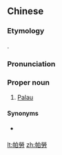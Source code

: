 {{also|帕劳}}
==Chinese==
{{zh-forms|s=帕劳|gloss=-}}

===Etymology===
{{bor|zh|en|Palau}}.

===Pronunciation===
{{zh-pron
|m=Pàláo
|c=paak3 lou4
|mn=qz:Phà-lô͘/xm,zz:Phà-lô
|cat=pn
}}

===Proper noun===
{{zh-proper noun}}

# [[Palau]]

====Synonyms====
* {{qualifier|Taiwan}} {{zh-l|帛琉}}

{{zh-cat|Countries}}

[[lt:帕勞]]
[[zh:帕勞]]